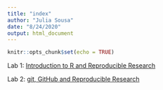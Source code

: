 ```yaml
---
title: "index"
author: "Julia Sousa"
date: "8/24/2020"
output: html_document
---
```


```r
knitr::opts_chunk$set(echo = TRUE)
```


Lab 1: [Introduction to R and Reproducible Research](Lab1.html)

Lab 2: [git, GitHub and Reproducible Research](Lab2.html)